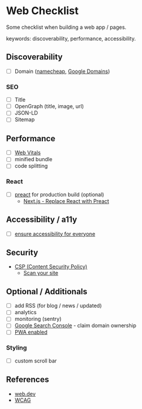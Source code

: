 # Web Checklist

Some checklist when building a web app / pages.

keywords: discoverability, performance, accessibility.

## Discoverability

- [ ] Domain ([namecheap](https://namecheap.com/), [Google Domains](https://domains.google.com/registrar/sznm.dev#))

### SEO

- [ ] Title
- [ ] OpenGraph (title, image, url)
- [ ] JSON-LD
- [ ] Sitemap

## Performance

- [ ] [Web Vitals](https://web.dev/learn-web-vitals/)
- [ ] minified bundle
- [ ] code splitting

### React

- [ ] [preact](https://preactjs.com/) for production build (optional)
  - [Next.js - Replace React with Preact](https://darrenwhite.dev/blog/nextjs-replace-react-with-preact)

## Accessibility / a11y

- [ ] [ensure accessibility for everyone](https://web.dev/accessible/)

## Security

- [CSP (Content Security Policy)](https://developer.mozilla.org/en-US/docs/Web/HTTP/CSP)
  - [Scan your site](https://securityheaders.com/)

## Optional / Additionals

- [ ] add RSS (for blog / news / updated)
- [ ] analytics
- [ ] monitoring (sentry)
- [ ] [Google Search Console](https://search.google.com/search-console/about) - claim domain ownership
- [ ] [PWA enabled](https://web.dev/learn/pwa/)

### Styling

- [ ] custom scroll bar

## References

- [web.dev](https://web.dev/)
- [WCAG](https://www.w3.org/WAI/standards-guidelines/wcag/)
